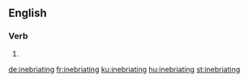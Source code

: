 ==English==

===Verb===
{{head|en|present participle}}

# {{present participle of|inebriate|lang=en}}

[[de:inebriating]]
[[fr:inebriating]]
[[ku:inebriating]]
[[hu:inebriating]]
[[st:inebriating]]